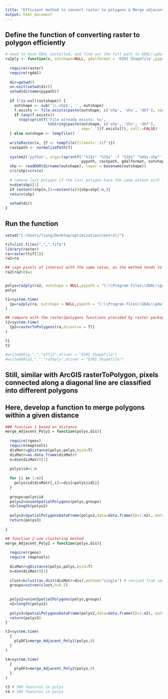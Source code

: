 ---
title: "Efficient method to convert raster to polygons & Merge adjacent polygons"
output: html_document
---
## Define the function of converting raster to polygon efficiently

```{r defineFun1}

# need to have GDAL installed, and find out the full path to GDAL\\gdal_polygonize.py
ra2ply <- function(x, outshape=NULL, gdalformat = 'ESRI Shapefile',pypath=NULL) {
  
  require(raster)
  require(rgdal)
  
  dir=getwd()
  on.exit(setwd(dir))
  setwd(dirname(pypath))
  
  if (!is.null(outshape)) {
    outshape <- sub('\\.shp$', '', outshape)
    f.exists <- file.exists(paste(outshape, c('shp', 'shx', 'dbf'), sep='.'))
    if (any(f.exists))
      stop(sprintf('File already exists: %s',
                   toString(paste(outshape, c('shp', 'shx', 'dbf'),
                                  sep='.')[f.exists])), call.=FALSE)
  } else outshape <- tempfile()
  
  writeRaster(x, {f <- tempfile(fileext='.tif')})
  rastpath <- normalizePath(f)
  
  system2('python', args=(sprintf('"%1$s" "%2$s" -f "%3$s" "%4$s.shp"',
                                  pypath, rastpath, gdalformat, outshape)))
  shp <- readOGR(dirname(outshape), layer = basename(outshape))
  crs(shp)=crs(x)
  
  # remove last polygon if the last polygon have the same extent with input raster
  n=dim(shp)[1]
  if (extent(shp[n,])==extent(x)){shp=shp[-n,]}
  return(shp)
  
  setwd(dir)
}

```

## Run the function
```{r Raster2Poly}
setwd("C:/Users/liang/Desktop/optimization/control/")

tif=list.files(".",".tif$")
library(raster)
ra=raster(tif[1])
ra2=ra

## sign pixels of interest with the same value, as the method tends to classify connected pixels with very different values into different polygons 
ra2[ra2>0]=1


polys=ra2ply(ra2, outshape = NULL,pypath = "C:\\Program Files\\GDAL\\gdal_polygonize.py")
polys

t1=system.time(
  {p=ra2ply(ra, outshape = NULL,pypath = "C:\\Program Files\\GDAL\\gdal_polygonize.py")}
)

## compare with the raster2polygons functions provided by raster package
t2=system.time(
  {p2=rasterToPolygons(ra,dissolve = T)}
)

t1 
t2 

#writeOGR(p,".","effi2",driver = "ESRI Shapefile")
#writeOGR(p2,".","raToply",driver = "ESRI Shapefile")
```


## Still, similar with ArcGIS rasterToPolygon, pixels connected along a diagonal line are classified into different polygons
## Here, develop a function to merge polygons within a given distance 

```{r DefineFun2}
### function 1 based on distance
merge_Adjacent_Poly1 = function(polys,dis){
  
  require(rgeos)
  require(maptools)
  disMatr=gDistance(polys,polys,byid=T)
  disMatr=as.data.frame(disMatr)
  n=dim(disMatr)[1]
  
  polys$id=1:n
  
  for (i in 1:n){
    polys$id[disMatr[,i]<=dis]=polys$id[i]
  }
  
  groups=polys$id
  polys2=unionSpatialPolygons(polys,groups)
  n2=length(polys2)
  
  polys3=SpatialPolygonsDataFrame(polys2,data=data.frame(ID=1:n2), match.ID = F)
  return(polys3)
  
}  

## function 2 use clustering method
merge_Adjacent_Poly2 = function(polys,dis){
  
  require(rgeos)
  require (maptools)
  
  disMatr=gDistance(polys,polys,byid=T)
  n=dim(disMatr)[1]
  
  clust=hclust(as.dist(disMatr>dis),method="single") # revised from smart solution from https://gis.stackexchange.com/users/865/spacedman
  groups=cutree(clust,h=0.5)
  
  
  polys2=unionSpatialPolygons(polys,groups)
  n2=length(polys2)
  
  polys3=SpatialPolygonsDataFrame(polys2,data=data.frame(ID=1:n2), match.ID = F)
  return(polys3)
}  

```

``` {r Merge}
t3=system.time(
  {
    plyDF1=merge_Adjacent_Poly1(polys,0)
  }
)

t4=system.time(
  {
    plyDF2=merge_Adjacent_Poly2(polys,0)
  }
)

t3 # 309 features in polys
t4 # 309 features in polys

```
